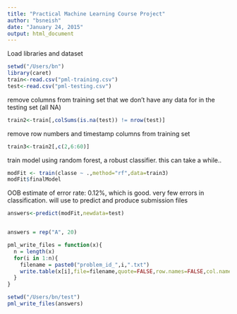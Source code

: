 ```yaml
---
title: "Practical Machine Learning Course Project"
author: "bsneish"
date: "January 24, 2015"
output: html_document
---
```

Load libraries and dataset

```r
setwd("/Users/bn")
library(caret)
train<-read.csv("pml-training.csv")
test<-read.csv("pml-testing.csv")
```

remove columns from training set that we don't have any data for in the testing set (all NA)

```r
train2<-train[,colSums(is.na(test)) != nrow(test)]
```

remove row numbers and timestamp columns from training set

```r
train3<-train2[,c(2,6:60)]
```

train model using random forest, a robust classifier. this can take a while..

```r
modFit <- train(classe ~ .,method="rf",data=train3)
modFit$finalModel
```

OOB estimate of  error rate: 0.12%, which is good. very few errors in classification. will use to predict and produce submission files


```r
answers<-predict(modFit,newdata=test)


answers = rep("A", 20)

pml_write_files = function(x){
  n = length(x)
  for(i in 1:n){
    filename = paste0("problem_id_",i,".txt")
    write.table(x[i],file=filename,quote=FALSE,row.names=FALSE,col.names=FALSE)
  }
}

setwd("/Users/bn/test")
pml_write_files(answers)
```
